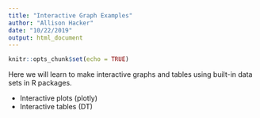 ```yaml
---
title: "Interactive Graph Examples"
author: "Allison Hacker"
date: "10/22/2019"
output: html_document
---
```


```r
knitr::opts_chunk$set(echo = TRUE)
```

Here we will learn to make interactive graphs and tables using built-in data sets in R packages.

- Interactive plots (plotly)
- Interactive tables (DT)